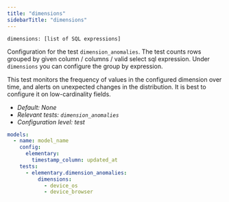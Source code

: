```yaml
---
title: "dimensions"
sidebarTitle: "dimensions"
---
```


`dimensions: [list of SQL expressions]`

Configuration for the test `dimension_anomalies`.
The test counts rows grouped by given column / columns / valid select sql expression.
Under `dimensions` you can configure the group by expression.

This test monitors the frequency of values in the configured dimension over time, and alerts on unexpected changes in the distribution.
It is best to configure it on low-cardinality fields.

- _Default: None_
- _Relevant tests: `dimension_anomalies`_
- _Configuration level: test_

<RequestExample>

```yml test
models:
  - name: model_name
    config:
      elementary:
        timestamp_column: updated_at
    tests:
      - elementary.dimension_anomalies:
          dimensions: 
            - device_os
            - device_browser
```

</RequestExample>



